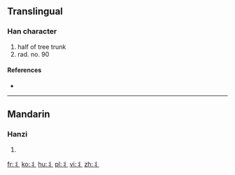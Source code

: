 {{also|爿}}<!-- may be replaced by zh-forms -->
==Translingual==

===Han character===
{{Han char|rn=90|rad=爿|as=00|sn=4|four=|canj=中戈一 (LIM), X中戈一 (XLIM)}}

# half of tree trunk
# rad. no. 90

====References====
* {{Han ref|kx=0079.021|hdz=10028.061|uh=4E2C|ud=20012}}

----

==Mandarin==

===Hanzi===
{{cmn-hanzi|pin=[[qiáng]] ([[qiang2]])|wg=ch'iang<sup>2</sup>}}

# {{defn|lang=cmn|sort=爿00}}

[[fr:丬]]
[[ko:丬]]
[[hu:丬]]
[[pl:丬]]
[[vi:丬]]
[[zh:丬]]